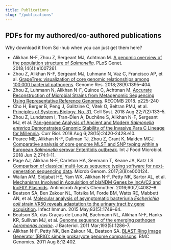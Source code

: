 ```yaml
---
title: Publications
slug: "/publications"
---
```

## PDFs for my authored/co-authored publications
Why download it from Sci-hub when you can just get them here?
- Alikhan N-F, Zhou Z, Sergeant MJ, Achtman M. [A genomic overview of the population structure of _Salmonella_](/papers/Alikhan.2018.plos-genetics.salmonella-overview.pdf). PLoS Genet. 2018;14(4):e1007261. 
- Zhou Z, Alikhan N-F, Sergeant MJ, Luhmann N, Vaz C, Francisco AP, et al. [GrapeTree: visualization of core genomic relationships among 100,000 bacterial pathogens](/papers/zhou.2018.gen-res.graptree.pdf). Genome Res. 2018;28(9):1395–404. 
- Zhou Z, Luhmann N, Alikhan N-F, Quince C, Achtman M. [Accurate Reconstruction of Microbial Strains from Metagenomic Sequencing Using Representative Reference Genomes](/papers/zhou.2018.recomb.sparse.pdf). RECOMB 2018. p225-240
- Cho H, Berger B, Peng J, Galitzine C, Vitek O, Beltran PMJ, et al. [Principles of Systems Biology, No. 31.](/papers/zhou.2018.cell-systems.sparse.pdf) Cell Syst. 2018 Aug 22;7(2):133–5. 
- Zhou Z, Lundstrøm I, Tran-Dien A, Duchêne S, Alikhan N-F, Sergeant MJ, et al. [Pan-genome Analysis of Ancient and Modern _Salmonella enterica_ Demonstrates Genomic Stability of the Invasive Para C Lineage for Millennia](/papers/zhou.2018.curr-biol.parac.pdf). Curr Biol. 2018 Aug 6;28(15):2420-2428.e10.
- Pearce ME, Alikhan N-F, Dallman TJ, Zhou Z, Grant K, Maiden MCJ. [Comparative analysis of core genome MLST and SNP typing within a European _Salmonella_ serovar Enteritidis outbreak](/papers/pearce.2018.food-micro.pt14b.pdf). Int J Food Microbiol. 2018 Jun 2;274:1–11. 
- Page AJ, Alikhan N-F, Carleton HA, Seemann T, Keane JA, Katz LS. [Comparison of classical multi-locus sequence typing software for next-generation sequencing data](/papers/page.2017.mgen.mlst.pdf). Microb Genom. 2017;3(8):e000124. 
- Wailan AM, Sidjabat HE, Yam WK, Alikhan N-F, Petty NK, Sartor AL, et al. [Mechanisms Involved in Acquisition of blaNDM Genes by IncA/C2 and IncFIIY Plasmids](/papers/wailan.2016.aac.ndm1.pdf). Antimicrob Agents Chemother. 2016;60(7):4082–8. 
- Beatson SA, Ben Zakour NL, Totsika M, Forde BM, Watts RE, Mabbett AN, et al. [Molecular analysis of asymptomatic bacteriuria _Escherichia coli_ strain VR50 reveals adaptation to the urinary tract by gene acquisition](/papers/beatson.2015.iai.vr50.pdf). Infect Immun. 2015 May;83(5):1749–64. 
- Beatson SA, das Graças de Luna M, Bachmann NL, Alikhan N-F, Hanks KR, Sullivan MJ, et al. [Genome sequence of the emerging pathogen _Aeromonas caviae_](/papers/Beatson.2011.jbac.aeromonas.pdf). J Bacteriol. 2011 Mar;193(5):1286–7. 
- Alikhan N-F, Petty NK, Ben Zakour NL, Beatson SA. [BLAST Ring Image Generator (BRIG): simple prokaryote genome comparisons](/papers/Alikhan.2011.bmc-genomics.BRIG.pdf). BMC Genomics. 2011 Aug 8;12:402.

